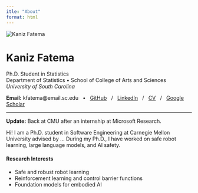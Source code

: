 ```yaml
---
itle: "About"
format: html
---
```


<div class="container">
<div class="row align-items-start mb-4">
<div class="col-md-3 text-center">
<!-- Profile photo -->
<img src="images/kaniz_profile.jpg" alt="Kaniz Fatema" class="profile-photo img-fluid">
</div>

<div class="col-md-9">
<h1><strong>Kaniz</strong> Fatema</h1>

<p class="lead">
Ph.D. Student in Statistics<br>
Department of Statistics • School of College of Arts and Sciences<br>
<em>University of South Carolina</em>
</p>

<p>
<strong>Email:</strong> kfatema@email.sc.edu &nbsp; • &nbsp;
<a href="https://github.com/Kaniz461/kfatemaa" target="_blank">GitHub</a> &nbsp; / &nbsp;
<a href="https://www.linkedin.com/in/kaniz-fatema-229186228/" target="_blank">LinkedIn</a> &nbsp; / &nbsp;
<a href="files/kaniz_resume.pdf" target="_blank">CV</a> &nbsp; / &nbsp;
<a href="#" target="_blank">Google Scholar</a>
</p>
</div>
</div>

<hr>

<div class="row">
<div class="col-12">
<p><strong>Update:</strong> Back at CMU after an internship at Microsoft Research.</p>

<p>
Hi! I am a Ph.D. student in Software Engineering at Carnegie Mellon University advised by ...
During my Ph.D., I have worked on safe robot learning, large language models, and AI safety.
</p>

<h4>Research Interests</h4>
<ul>
<li>Safe and robust robot learning</li>
<li>Reinforcement learning and control barrier functions</li>
<li>Foundation models for embodied AI</li>
</ul>
</div>
</div>
</div>
